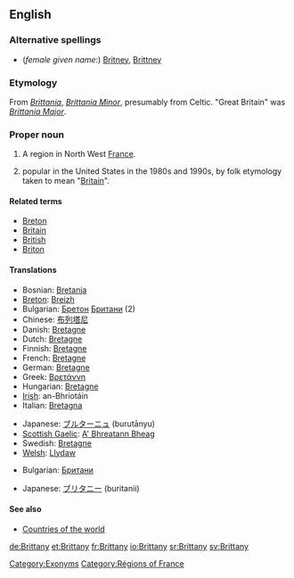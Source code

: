 {{wikipediapl}}
==English==
===Alternative spellings===
*(''female given name'':) [[Britney]], [[Brittney]]

===Etymology===
From {{L.}} ''[[Brittania]]'', ''[[Brittania Minor]]'', presumably from Celtic.  "Great Britain" was ''[[Brittania Major]]''.

===Proper noun===
{{wikipedia1|historical kingdom, duchy and French province}}
{{en-proper noun}}

# A region in North West [[France]].
# {{given name|female}} popular in the United States in the 1980s and 1990s, by folk etymology  taken to mean "[[Britain]]".

====Related terms====
*[[Breton]]
*[[Britain]]
*[[British]]
*[[Briton]]

====Translations====
{{trans-top|region of North West France}}
*Bosnian: [[Bretanja]] {{f}}
*[[Breton]]: [[Breizh]]
*Bulgarian: [[Бретон]] [[Британи]] (2)
*Chinese: [[布列塔尼]]
*Danish: [[Bretagne]]
*Dutch: [[Bretagne]]
*Finnish: [[Bretagne]]
*French: [[Bretagne]] {{f}}
*German: [[Bretagne]] {{f}}
*Greek: [[Βρετάννη]] {{f}}
*Hungarian: [[Bretagne]]
*[[Irish]]: an-Bhriotáin {{f}}
*Italian: [[Bretagna]] {{f}}
{{trans-mid}}
*Japanese: [[ブルターニュ]] (burutānyu)
*[[Scottish Gaelic]]: [[A' Bhreatann Bheag]] {{f}}
*Swedish: [[Bretagne]]
*[[Welsh]]: [[Llydaw]]
{{trans-bottom}}

{{trans-top|female given name}}
*Bulgarian: [[Британи]]
{{trans-mid}}
*Japanese: [[ブリタニー]] (buritanii)
{{trans-bottom}}

====See also====
*[[Countries of the world]]

[[Category:Exonyms]]
[[Category:Régions of France]]

[[de:Brittany]]
[[et:Brittany]]
[[fr:Brittany]]
[[io:Brittany]]
[[sr:Brittany]]
[[sv:Brittany]]